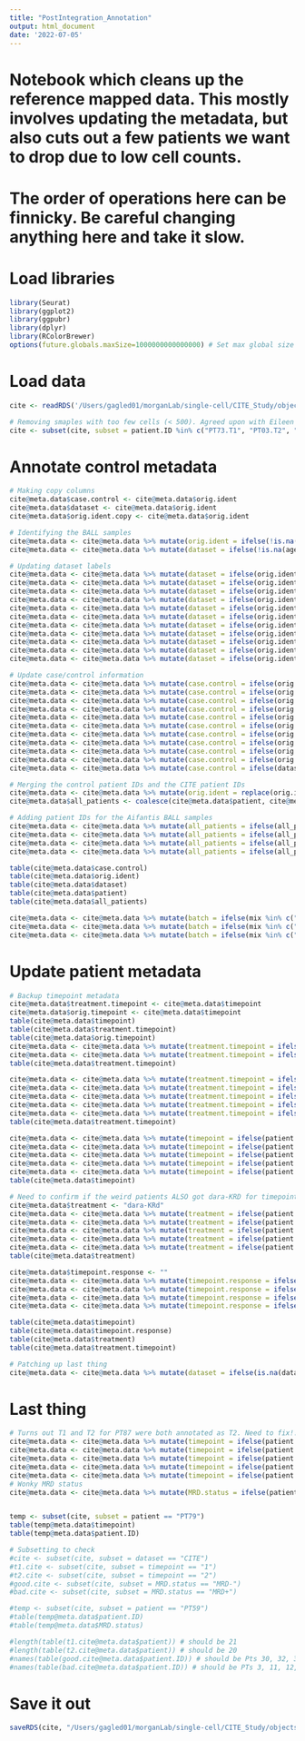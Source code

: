 ```yaml
---
title: "PostIntegration_Annotation"
output: html_document
date: '2022-07-05'
---
```


# Notebook which cleans up the reference mapped data. This mostly involves updating the metadata, but also cuts out a few patients we want to drop due to low cell counts.
# The order of operations here can be finnicky. Be careful changing anything here and take it slow.

# Load libraries
```r
library(Seurat)
library(ggplot2)
library(ggpubr)
library(dplyr)
library(RColorBrewer)
options(future.globals.maxSize=1000000000000000) # Set max global size so we don't run out of memory
```
# Load data
```r
cite <- readRDS('/Users/gagled01/morganLab/single-cell/CITE_Study/objects/Unimodal_BMCITE_ReferenceAssigned_CITE_SeuratObject_PreABL.rds')

# Removing smaples with too few cells (< 500). Agreed upon with Eileen
cite <- subset(cite, subset = patient.ID %in% c("PT73.T1", "PT03.T2", "PT33.T2"), invert = T)
```
# Annotate control metadata
```r
# Making copy columns
cite@meta.data$case.control <- cite@meta.data$orig.ident
cite@meta.data$dataset <- cite@meta.data$orig.ident
cite@meta.data$orig.ident.copy <- cite@meta.data$orig.ident

# Identifying the BALL samples
cite@meta.data <- cite@meta.data %>% mutate(orig.ident = ifelse(!is.na(age), "BALL", orig.ident))
cite@meta.data <- cite@meta.data %>% mutate(dataset = ifelse(!is.na(age), "BALL", dataset))

# Updating dataset labels
cite@meta.data <- cite@meta.data %>% mutate(dataset = ifelse(orig.ident == "BALL", "BALL", dataset))
cite@meta.data <- cite@meta.data %>% mutate(dataset = ifelse(orig.ident == "SeuratProject", "CITE", dataset))
cite@meta.data <- cite@meta.data %>% mutate(dataset = ifelse(orig.ident == "bmcite", "bmcite", dataset))
cite@meta.data <- cite@meta.data %>% mutate(dataset = ifelse(orig.ident == "MantonBM1", "hcabm40k", dataset))
cite@meta.data <- cite@meta.data %>% mutate(dataset = ifelse(orig.ident == "MantonBM2", "hcabm40k", dataset))
cite@meta.data <- cite@meta.data %>% mutate(dataset = ifelse(orig.ident == "MantonBM3", "hcabm40k", dataset))
cite@meta.data <- cite@meta.data %>% mutate(dataset = ifelse(orig.ident == "MantonBM4", "hcabm40k", dataset))
cite@meta.data <- cite@meta.data %>% mutate(dataset = ifelse(orig.ident == "MantonBM5", "hcabm40k", dataset))
cite@meta.data <- cite@meta.data %>% mutate(dataset = ifelse(orig.ident == "MantonBM6", "hcabm40k", dataset))
cite@meta.data <- cite@meta.data %>% mutate(dataset = ifelse(orig.ident == "MantonBM7", "hcabm40k", dataset))
cite@meta.data <- cite@meta.data %>% mutate(dataset = ifelse(orig.ident == "MantonBM8", "hcabm40k", dataset))

# Update case/control information
cite@meta.data <- cite@meta.data %>% mutate(case.control = ifelse(orig.ident == "SeuratProject", "case", case.control))
cite@meta.data <- cite@meta.data %>% mutate(case.control = ifelse(orig.ident == "bmcite", "control", case.control))
cite@meta.data <- cite@meta.data %>% mutate(case.control = ifelse(orig.ident == "MantonBM1", "control", case.control))
cite@meta.data <- cite@meta.data %>% mutate(case.control = ifelse(orig.ident == "MantonBM2", "control", case.control))
cite@meta.data <- cite@meta.data %>% mutate(case.control = ifelse(orig.ident == "MantonBM3", "control", case.control))
cite@meta.data <- cite@meta.data %>% mutate(case.control = ifelse(orig.ident == "MantonBM4", "control", case.control))
cite@meta.data <- cite@meta.data %>% mutate(case.control = ifelse(orig.ident == "MantonBM5", "control", case.control))
cite@meta.data <- cite@meta.data %>% mutate(case.control = ifelse(orig.ident == "MantonBM6", "control", case.control))
cite@meta.data <- cite@meta.data %>% mutate(case.control = ifelse(orig.ident == "MantonBM7", "control", case.control))
cite@meta.data <- cite@meta.data %>% mutate(case.control = ifelse(orig.ident == "MantonBM8", "control", case.control))
cite@meta.data <- cite@meta.data %>% mutate(case.control = ifelse(dataset == "BALL", "control", case.control))

# Merging the control patient IDs and the CITE patient IDs
cite@meta.data <- cite@meta.data %>% mutate(orig.ident = replace(orig.ident, orig.ident == "SeuratProject", NA))
cite@meta.data$all_patients <- coalesce(cite@meta.data$patient, cite@meta.data$orig.ident)

# Adding patient IDs for the Aifantis BALL samples
cite@meta.data <- cite@meta.data %>% mutate(all_patients = ifelse(all_patients == "BALL" & age == "20", "SC04", all_patients))
cite@meta.data <- cite@meta.data %>% mutate(all_patients = ifelse(all_patients == "BALL" & age == "21", "LONZA01", all_patients))
cite@meta.data <- cite@meta.data %>% mutate(all_patients = ifelse(all_patients == "BALL" & age == "25", "WC02", all_patients))
cite@meta.data <- cite@meta.data %>% mutate(all_patients = ifelse(all_patients == "BALL" & age == "42", "SC03", all_patients))

table(cite@meta.data$case.control)
table(cite@meta.data$orig.ident)
table(cite@meta.data$dataset)
table(cite@meta.data$patient)
table(cite@meta.data$all_patients)

cite@meta.data <- cite@meta.data %>% mutate(batch = ifelse(mix %in% c("mix1", "mix2", "mix3", "mix4"), "batch1", batch))
cite@meta.data <- cite@meta.data %>% mutate(batch = ifelse(mix %in% c("mix5", "mix6", "mix7", "mix8"), "batch2", batch))
cite@meta.data <- cite@meta.data %>% mutate(batch = ifelse(mix %in% c("mix9", "mix10", "mix11"), "batch3", batch))
```
# Update patient metadata
```r
# Backup timepoint metadata
cite@meta.data$treatment.timepoint <- cite@meta.data$timepoint
cite@meta.data$orig.timepoint <- cite@meta.data$timepoint
table(cite@meta.data$timepoint)
table(cite@meta.data$treatment.timepoint)
table(cite@meta.data$orig.timepoint)
cite@meta.data <- cite@meta.data %>% mutate(treatment.timepoint = ifelse(timepoint == "1", "baseline", treatment.timepoint))
cite@meta.data <- cite@meta.data %>% mutate(treatment.timepoint = ifelse(timepoint == "2", "T2 treated", treatment.timepoint))
table(cite@meta.data$treatment.timepoint)

cite@meta.data <- cite@meta.data %>% mutate(treatment.timepoint = ifelse(patient == "PT72" & timepoint == "1", "baseline-treated", treatment.timepoint))
cite@meta.data <- cite@meta.data %>% mutate(treatment.timepoint = ifelse(patient == "PT73" & timepoint == "1", "baseline-treated", treatment.timepoint))
cite@meta.data <- cite@meta.data %>% mutate(treatment.timepoint = ifelse(patient == "PT82" & timepoint == "1", "baseline-treated", treatment.timepoint))
cite@meta.data <- cite@meta.data %>% mutate(treatment.timepoint = ifelse(patient == "PT87" & timepoint == "1", "baseline-treated", treatment.timepoint))
cite@meta.data <- cite@meta.data %>% mutate(treatment.timepoint = ifelse(patient == "PT79" & timepoint == "1", "baseline-treated", treatment.timepoint))
table(cite@meta.data$treatment.timepoint)

cite@meta.data <- cite@meta.data %>% mutate(timepoint = ifelse(patient == "PT72", "2", timepoint))
cite@meta.data <- cite@meta.data %>% mutate(timepoint = ifelse(patient == "PT73", "2", timepoint))
cite@meta.data <- cite@meta.data %>% mutate(timepoint = ifelse(patient == "PT82", "2", timepoint))
cite@meta.data <- cite@meta.data %>% mutate(timepoint = ifelse(patient == "PT87", "2", timepoint))
cite@meta.data <- cite@meta.data %>% mutate(timepoint = ifelse(patient == "PT79", "2", timepoint))
table(cite@meta.data$timepoint)

# Need to confirm if the weird patients ALSO got dara-KRD for timepoint 2
cite@meta.data$treatment <- "dara-KRd"
cite@meta.data <- cite@meta.data %>% mutate(treatment = ifelse(patient == "PT72", "chemo + steroids", treatment))
cite@meta.data <- cite@meta.data %>% mutate(treatment = ifelse(patient == "PT73", "chemo + steroids", treatment))
cite@meta.data <- cite@meta.data %>% mutate(treatment = ifelse(patient == "PT82", "steroids only", treatment))
cite@meta.data <- cite@meta.data %>% mutate(treatment = ifelse(patient == "PT87", "chemo + steroids", treatment))
cite@meta.data <- cite@meta.data %>% mutate(treatment = ifelse(patient == "PT79", "steroids only", treatment))
table(cite@meta.data$treatment)

cite@meta.data$timepoint.response <- ""
cite@meta.data <- cite@meta.data %>% mutate(timepoint.response = ifelse(timepoint == "1" & MRD.status == "MRD-", "good.T1", timepoint.response))
cite@meta.data <- cite@meta.data %>% mutate(timepoint.response = ifelse(timepoint == "1" & MRD.status == "MRD+", "bad.T1", timepoint.response))
cite@meta.data <- cite@meta.data %>% mutate(timepoint.response = ifelse(timepoint == "2" & MRD.status == "MRD-", "good.T2", timepoint.response))
cite@meta.data <- cite@meta.data %>% mutate(timepoint.response = ifelse(timepoint == "2" & MRD.status == "MRD+", "bad.T2", timepoint.response))

table(cite@meta.data$timepoint)
table(cite@meta.data$timepoint.response)
table(cite@meta.data$treatment)
table(cite@meta.data$treatment.timepoint)

# Patching up last thing
cite@meta.data <- cite@meta.data %>% mutate(dataset = ifelse(is.na(dataset), "CITE", dataset))
```
# Last thing
```r
# Turns out T1 and T2 for PT87 were both annotated as T2. Need to fix!!!
cite@meta.data <- cite@meta.data %>% mutate(timepoint = ifelse(patient == "PT87" & mix == "mix10", "1", timepoint))
cite@meta.data <- cite@meta.data %>% mutate(timepoint = ifelse(patient == "PT82" & mix == "mix6", "1", timepoint))
cite@meta.data <- cite@meta.data %>% mutate(timepoint = ifelse(patient == "PT79" & patient.ID == "PT79.T2", "2", timepoint))
cite@meta.data <- cite@meta.data %>% mutate(timepoint = ifelse(patient == "PT79" & patient.ID == "PT79.T1", "1", timepoint))
cite@meta.data <- cite@meta.data %>% mutate(timepoint = ifelse(patient == "PT72" & mix == "mix10", "1", timepoint))
# Wonky MRD status
cite@meta.data <- cite@meta.data %>% mutate(MRD.status = ifelse(patient == "PT59" & patient.ID == "PT59.T2", "MRD-", MRD.status))


temp <- subset(cite, subset = patient == "PT79")
table(temp@meta.data$timepoint)
table(temp@meta.data$patient.ID)

# Subsetting to check
#cite <- subset(cite, subset = dataset == "CITE")
#t1.cite <- subset(cite, subset = timepoint == "1")
#t2.cite <- subset(cite, subset = timepoint == "2")
#good.cite <- subset(cite, subset = MRD.status == "MRD-")
#bad.cite <- subset(cite, subset = MRD.status == "MRD+")

#temp <- subset(cite, subset = patient == "PT59")
#table(temp@meta.data$patient.ID)
#table(temp@meta.data$MRD.status)

#length(table(t1.cite@meta.data$patient)) # should be 21
#length(table(t2.cite@meta.data$patient)) # should be 20
#names(table(good.cite@meta.data$patient.ID)) # should be Pts 30, 32, 33, 39, 49, 55, 58, 59, 63, 72, and 87. PT 33 should be unmatched due to low cell count
#names(table(bad.cite@meta.data$patient.ID)) # should be PTs 3, 11, 12, 18, 23, 25, 73, 78, 79, 82, and 85. PT03 and PT73 should be unmatched due to low cell counts
```
# Save it out
```r
saveRDS(cite, "/Users/gagled01/morganLab/single-cell/CITE_Study/objects/Unimodal_BMCITE_ReferenceAssigned_CITE_SeuratObject_MetadataFixed_PreABL.rds")
```


